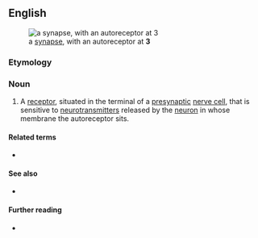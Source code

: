 ==English==
[[Image:Synapse diag1.svg|right|thumb|a [[synapse]], with an autoreceptor at '''3''']]

===Etymology===
{{prefix|en|auto|receptor}}

===Noun===
{{en-noun}}

# A [[receptor]], situated in the terminal of a [[presynaptic]] [[nerve cell]], that is sensitive to [[neurotransmitter]]s released by the [[neuron]] in whose membrane the autoreceptor sits.

====Related terms====
* {{l|en|autoreception}}

====See also====
* {{l|en|heteroreceptor}}

====Further reading====
* {{pedia}}